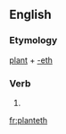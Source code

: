 ==English==

===Etymology===
[[plant]] + [[-eth]]

===Verb===
{{head|en|verb form}}

# {{en-archaic third-person singular of|plant}}

[[fr:planteth]]